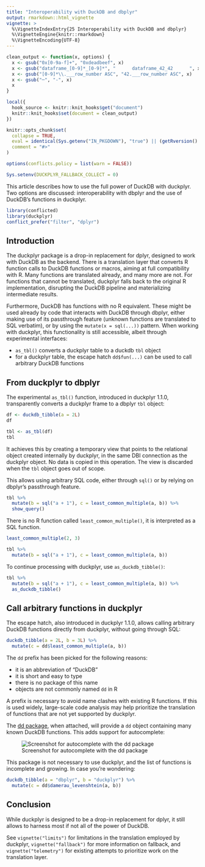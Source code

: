 ```yaml
---
title: "Interoperability with DuckDB and dbplyr"
output: rmarkdown::html_vignette
vignette: >
  %\VignetteIndexEntry{25 Interoperability with DuckDB and dbplyr}
  %\VignetteEngine{knitr::rmarkdown}
  %\VignetteEncoding{UTF-8}
---
```


```r
clean_output <- function(x, options) {
  x <- gsub("0x[0-9a-f]+", "0xdeadbeef", x)
  x <- gsub("dataframe_[0-9]*_[0-9]*", "      dataframe_42_42      ", x)
  x <- gsub("[0-9]*\\.___row_number ASC", "42.___row_number ASC", x)
  x <- gsub("─", "-", x)
  x
}

local({
  hook_source <- knitr::knit_hooks$get("document")
  knitr::knit_hooks$set(document = clean_output)
})

knitr::opts_chunk$set(
  collapse = TRUE,
  eval = identical(Sys.getenv("IN_PKGDOWN"), "true") || (getRversion() >= "4.1" && rlang::is_installed(c("conflicted", "dbplyr", "nycflights13", "callr")) && duckplyr:::can_load_extension("httpfs")),
  comment = "#>"
)

options(conflicts.policy = list(warn = FALSE))

Sys.setenv(DUCKPLYR_FALLBACK_COLLECT = 0)
```

This article describes how to use the full power of DuckDB with duckplyr.
Two options are discussed: interoperability with dbplyr and the use of DuckDB's functions in duckplyr.


```r
library(conflicted)
library(duckplyr)
conflict_prefer("filter", "dplyr")
```


## Introduction

The duckplyr package is a drop-in replacement for dplyr, designed to work with DuckDB as the backend.
There is a translation layer that converts R function calls to DuckDB functions or macros, aiming at full compatibility with R.
Many functions are translated already, and many more are not.
For functions that cannot be translated, duckplyr falls back to the original R implementation, disrupting the DuckDB pipeline and materializing intermediate results.

Furthermore, DuckDB has functions with no R equivalent.
These might be used already by code that interacts with DuckDB through dbplyr, either making use of its passthrough feature (unknown functions are translated to SQL verbatim), or by using the `mutate(x = sql(...))` pattern.
When working with duckplyr, this functionality is still accessible, albeit through experimental interfaces:

- `as_tbl()` converts a duckplyr table to a duckdb `tbl` object
- for a duckplyr table, the escape hatch `dd$fun(...)` can be used to call arbitrary DuckDB functions

## From duckplyr to dbplyr

The experimental `as_tbl()` function, introduced in duckplyr 1.1.0, transparently converts a duckplyr frame to a dbplyr `tbl` object:

```r
df <- duckdb_tibble(a = 2L)
df

tbl <- as_tbl(df)
tbl
```

It achieves this by creating a temporary view that points to the relational object created internally by duckplyr, in the same DBI connection as the duckplyr object.
No data is copied in this operation.
The view is discarded when the `tbl` object goes out of scope.

This allows using arbitrary SQL code, either through `sql()` or by relying on dbplyr's passthrough feature.

```r
tbl %>%
  mutate(b = sql("a + 1"), c = least_common_multiple(a, b)) %>%
  show_query()
```

There is no R function called `least_common_multiple()`, it is interpreted as a SQL function.

```r
least_common_multiple(2, 3)
```

```r
tbl %>%
  mutate(b = sql("a + 1"), c = least_common_multiple(a, b))
```

To continue processing with duckplyr, use `as_duckdb_tibble()`:

```r
tbl %>%
  mutate(b = sql("a + 1"), c = least_common_multiple(a, b)) %>%
  as_duckdb_tibble()
```

## Call arbitrary functions in duckplyr

The escape hatch, also introduced in duckplyr 1.1.0, allows calling arbitrary DuckDB functions directly from duckplyr, without going through SQL:

```r
duckdb_tibble(a = 2L, b = 3L) %>%
  mutate(c = dd$least_common_multiple(a, b))
```

The `dd` prefix has been picked for the following reasons:

- it is an abbreviation of "DuckDB"
- it is short and easy to type
- there is no package of this name
- objects are not commonly named `dd` in R

A prefix is necessary to avoid name clashes with existing R functions.
If this is used widely, large-scale code analysis may help prioritize the translation of functions that are not yet supported by duckplyr.

The [dd package](https://github.com/cynkra/dd), when attached, will provide a `dd` object containing many known DuckDB functions.
This adds support for autocomplete:

![Screenshot for autocomplete with the dd package](dd.png)

This package is not necessary to use duckplyr, and the list of functions is incomplete and growing.
In case you're wondering:

```r
duckdb_tibble(a = "dbplyr", b = "duckplyr") %>%
  mutate(c = dd$damerau_levenshtein(a, b))
```

## Conclusion

While duckplyr is designed to be a drop-in replacement for dplyr, it still allows to harness most if not all of the power of DuckDB.

See `vignette("limits")` for limitations in the translation employed by duckplyr, `vignette("fallback")` for more information on fallback, and `vignette("telemetry")` for existing attempts to prioritize work on the translation layer.
